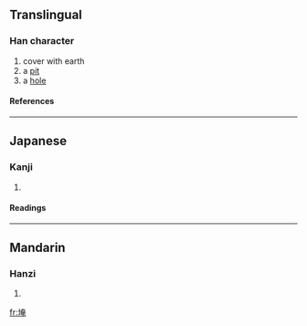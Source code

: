 {{see|垵}}

==Translingual==
===Han character===
{{Han char|rn=32|rad=土|as=08|sn=11|four=|canj=土大中山 (GKLU)}}
# cover with earth
# a [[pit]]
# a [[hole]]
====References====
{{Han ref|kx=0230.420|dkj=05181|dj=0467.030|hdz=10452.020|uh=57EF|ud=22511}}
----
==Japanese==
===Kanji===
{{ja-kanji|grade=|rs=土08}}
# {{defn|Japanese}} 
====Readings====
{{ja-readings|on=[[えん]] (en), [[あん]] (an), [[おん]] (on)|kun=[[あな]] (ana)}}
----
==Mandarin==
===Hanzi===
{{cmn-hanzi|tra=垵|pin=[[ǎn]] (an3)|wg=an<sup>3</sup>}}
# {{defn|Mandarin}}

[[fr:埯]]